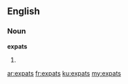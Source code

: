 ==English==

===Noun===
'''expats'''

# {{plural of|expat}}

[[ar:expats]]
[[fr:expats]]
[[ku:expats]]
[[my:expats]]